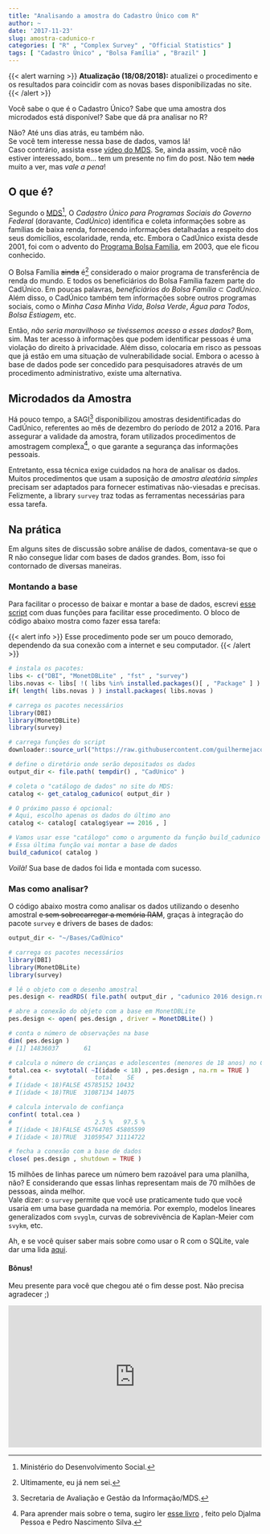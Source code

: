 ```yaml
---
title: "Analisando a amostra do Cadastro Único com R"
author: ~
date: '2017-11-23'
slug: amostra-cadunico-r
categories: [ "R" , "Complex Survey" , "Official Statistics" ]
tags: [ "Cadastro Único" , "Bolsa Família" , "Brazil" ]
---
```


<!--html_preserve-->
{{< alert warning >}}
<b>Atualização (18/08/2018):</b> atualizei o procedimento e os resultados para coincidir com as novas bases disponibilizadas no site.
{{< /alert >}}
<!--/html_preserve-->

Você sabe o que é o Cadastro Único? Sabe que uma amostra dos microdados está disponível? Sabe que dá pra analisar no R?

Não? Até uns dias atrás, eu também não.  
Se você tem interesse nessa base de dados, vamos lá!  
Caso contrário, assista esse [vídeo do MDS](https://www.youtube.com/watch?v=fRISNWsZh_4). Se, ainda assim, você não estiver interessado, bom... tem um presente no fim do post. Não tem ~~nada~~ muito a ver, mas *vale a pena*!

## O que é?

Segundo o [MDS](http://mds.gov.br/assuntos/cadastro-unico/o-que-e-e-para-que-serve)^[Ministério do Desenvolvimento Social.], O *Cadastro Único para Programas Sociais do Governo Federal* (doravante, *CadÚnico*) identifica e coleta informações sobre as famílias de baixa renda, fornecendo informações detalhadas a respeito dos seus domicílios, escolaridade, renda, etc. Embora o CadÚnico exista desde 2001, foi com o advento do [Programa Bolsa Família](http://mds.gov.br/assuntos/bolsa-familia/o-que-e), em 2003, que ele ficou conhecido.

O Bolsa Família ~~ainda~~ é^[Ultimamente, eu já nem sei.] considerado o maior programa de transferência de renda do mundo. E todos os beneficiários do Bolsa Família fazem parte do CadÚnico. Em poucas palavras, *beneficiários do Bolsa Família* $\subset$ *CadÚnico*.  
Além disso, o CadÚnico também tem informações sobre outros programas sociais, como o *Minha Casa Minha Vida*, *Bolsa Verde*,
*Água para Todos*, *Bolsa Estiagem*, etc.

Então, *não seria maravilhoso se tivéssemos acesso a esses dados?*
Bom, sim. Mas ter acesso à informações que podem identificar pessoas é uma violação do direito à privacidade. Além disso, colocaria em risco as pessoas que já estão em uma situação de vulnerabilidade social. Embora o acesso à base de dados pode ser concedido para pesquisadores através de um procedimento administrativo, existe uma alternativa.

## Microdados da Amostra

Há pouco tempo, a SAGI^[Secretaria de Avaliação e Gestão da Informação/MDS.] disponibilizou amostras desidentificadas do CadÚnico, referentes ao mês de dezembro do período de 2012 a 2016. Para assegurar a validade da amostra, foram utilizados procedimentos de amostragem complexa^[Para aprender mais sobre o tema, sugiro ler [esse livro](https://djalmapessoa.github.io/adac/) , feito pelo Djalma Pessoa e Pedro Nascimento Silva.], o que garante a segurança das informações pessoais.

Entretanto, essa técnica exige cuidados na hora de analisar os dados. Muitos procedimentos que usam a suposição de *amostra aleatória simples* precisam ser adaptados para fornecer estimativas não-viesadas e precisas. Felizmente, a library `survey` traz todas as ferramentas necessárias para essa tarefa.

## Na prática

Em alguns sites de discussão sobre análise de dados, comentava-se que o R não consegue lidar com bases de dados grandes. Bom, isso foi contornado de diversas maneiras.

### Montando a base

Para facilitar o processo de baixar e montar a base de dados, escrevi [esse script](https://github.com/guilhermejacob/guilhermejacob.github.io/blob/master/scripts/cadunico.R) com duas funções para facilitar esse procedimento. O bloco de código abaixo mostra como fazer essa tarefa:

<!--html_preserve-->
{{< alert info >}}
Esse procedimento pode ser um pouco demorado, dependendo da sua conexão com a internet e seu computador.
{{< /alert >}}
<!--/html_preserve-->

```r
# instala os pacotes:
libs <- c("DBI", "MonetDBLite" , "fst" , "survey")
libs.novas <- libs[ !( libs %in% installed.packages()[ , "Package" ] ) ]
if( length( libs.novas ) ) install.packages( libs.novas )

# carrega os pacotes necessários
library(DBI)
library(MonetDBLite)
library(survey)

# carrega funções do script
downloader::source_url("https://raw.githubusercontent.com/guilhermejacob/guilhermejacob.github.io/master/scripts/cadunico.R" , prompt = FALSE )

# define o diretório onde serão depositados os dados
output_dir <- file.path( tempdir() , "CadUnico" )

# coleta o "catálogo de dados" no site do MDS:
catalog <- get_catalog_cadunico( output_dir )

# O próximo passo é opcional:
# Aqui, escolho apenas os dados do último ano
catalog <- catalog[ catalog$year == 2016 , ]

# Vamos usar esse "catálogo" como o argumento da função build_cadunico
# Essa última função vai montar a base de dados
build_cadunico( catalog )
```

*Voilà!* Sua base de dados foi lida e montada com sucesso.  

### Mas como analisar?

O código abaixo mostra como analisar os dados utilizando o desenho amostral ~~e sem sobrecarregar a memória RAM~~, graças à integração do pacote `survey` e drivers de bases de dados:
```r
output_dir <- "~/Bases/CadÚnico"
```
```r
# carrega os pacotes necessários
library(DBI)
library(MonetDBLite)
library(survey)

# lê o objeto com o desenho amostral
pes.design <- readRDS( file.path( output_dir , "cadunico 2016 design.rds" ) )

# abre a conexão do objeto com a base em MonetDBLite
pes.design <- open( pes.design , driver = MonetDBLite() )

# conta o número de observações na base
dim( pes.design )
# [1] 14836037       61

# calcula o número de crianças e adolescentes (menores de 18 anos) no CadÚnico
total.cea <- svytotal( ~I(idade < 18) , pes.design , na.rm = TRUE )
#                       total    SE
# I(idade < 18)FALSE 45785152 10432
# I(idade < 18)TRUE  31087134 14075

# calcula intervalo de confiança
confint( total.cea ) 
#                       2.5 %   97.5 %
# I(idade < 18)FALSE 45764705 45805599
# I(idade < 18)TRUE  31059547 31114722

# fecha a conexão com a base de dados
close( pes.design , shutdown = TRUE )
```

15 milhões de linhas parece um número bem razoável para uma planilha, não? E considerando que essas linhas representam mais de 70 milhões de pessoas, ainda melhor.  
Vale dizer: o `survey` permite que você use praticamente tudo que você usaria em uma base guardada na memória. Por exemplo, modelos lineares generalizados com `svyglm`, curvas de sobrevivência de Kaplan-Meier com `svykm`, etc.

Ah, e se você quiser saber mais sobre como usar o R com o SQLite, vale dar uma lida [aqui](https://swcarpentry.github.io/sql-novice-survey/11-prog-R/).

#### Bônus!

Meu presente para você que chegou até o fim desse post. Não precisa agradecer ;)

<!--html_preserve-->
<div style="position:relative;height:0;padding-bottom:56.21%"><iframe src="https://www.youtube.com/embed/-iDnM4SSJzA?ecver=2" style="position:absolute;width:100%;height:100%;left:0" width="641" height="360" frameborder="0" gesture="media" allowfullscreen></iframe></div>
<!--/html_preserve-->
